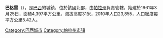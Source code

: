 {{Coord|1|54|0|S|50|9|50|W|display=title}}

'''巴格雷'''（{{lang-pt|Bagre}}），是[[巴西|巴西]]的城鎮，位於該國北部，由[[帕拉州|帕拉州]]負責管轄，始建於1961年3月25日，面積4,397平方公里，海拔高度31米，2010年人口23,855，人口密度每平方公里5.42人。

{{Brazil-geo-stub}}
{{帕拉州市鎮}}
[[Category:巴西城市|Category:巴西城市]]
[[Category:帕拉州市镇|Category:帕拉州市镇]]